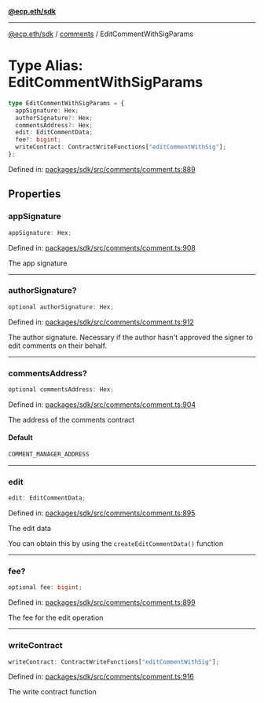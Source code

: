 [**@ecp.eth/sdk**](../../index.mdx)

***

[@ecp.eth/sdk](/sdk-reference/index.mdx) / [comments](/sdk-reference/comments/index.mdx) / EditCommentWithSigParams

# Type Alias: EditCommentWithSigParams

```ts
type EditCommentWithSigParams = {
  appSignature: Hex;
  authorSignature?: Hex;
  commentsAddress?: Hex;
  edit: EditCommentData;
  fee?: bigint;
  writeContract: ContractWriteFunctions["editCommentWithSig"];
};
```

Defined in: [packages/sdk/src/comments/comment.ts:889](https://github.com/ecp-eth/comments-monorepo/blob/main/packages/sdk/src/comments/comment.ts#L889)

## Properties

### appSignature

```ts
appSignature: Hex;
```

Defined in: [packages/sdk/src/comments/comment.ts:908](https://github.com/ecp-eth/comments-monorepo/blob/main/packages/sdk/src/comments/comment.ts#L908)

The app signature

***

### authorSignature?

```ts
optional authorSignature: Hex;
```

Defined in: [packages/sdk/src/comments/comment.ts:912](https://github.com/ecp-eth/comments-monorepo/blob/main/packages/sdk/src/comments/comment.ts#L912)

The author signature. Necessary if the author hasn't approved the signer to edit comments on their behalf.

***

### commentsAddress?

```ts
optional commentsAddress: Hex;
```

Defined in: [packages/sdk/src/comments/comment.ts:904](https://github.com/ecp-eth/comments-monorepo/blob/main/packages/sdk/src/comments/comment.ts#L904)

The address of the comments contract

#### Default

```ts
COMMENT_MANAGER_ADDRESS
```

***

### edit

```ts
edit: EditCommentData;
```

Defined in: [packages/sdk/src/comments/comment.ts:895](https://github.com/ecp-eth/comments-monorepo/blob/main/packages/sdk/src/comments/comment.ts#L895)

The edit data

You can obtain this by using the `createEditCommentData()` function

***

### fee?

```ts
optional fee: bigint;
```

Defined in: [packages/sdk/src/comments/comment.ts:899](https://github.com/ecp-eth/comments-monorepo/blob/main/packages/sdk/src/comments/comment.ts#L899)

The fee for the edit operation

***

### writeContract

```ts
writeContract: ContractWriteFunctions["editCommentWithSig"];
```

Defined in: [packages/sdk/src/comments/comment.ts:916](https://github.com/ecp-eth/comments-monorepo/blob/main/packages/sdk/src/comments/comment.ts#L916)

The write contract function

